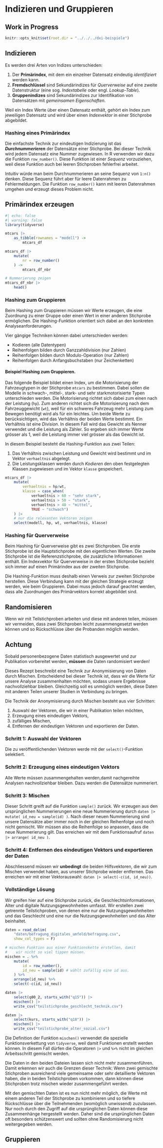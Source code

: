 # Indizieren und Gruppieren {#sec-chapter-indizieren-gruppieren}

::: {.callout-warning}
## Work in Progress
::: 

```r
knitr::opts_knit$set(root.dir = "../../../dxi-beispiele")
```


## Indizieren

Es werden drei Arten von Indizes unterschieden: 

1. Der **Primärindex**, mit dem ein einzelner Datensatz eindeutig *identifiziert* werden kann. 
2. **Fremdschlüssel** sind Sekundärindizes für *Querverweise* auf eine zweite Datenstruktur (eine sog. *Indextabelle* oder engl. *Lookup-Table*).
3. **Gruppenindizes** sind Sekundärindizes zur Identifikation von Datensätzen mit *gemeinsamen Eigenschaften*.

Weil ein Index Werte über einen Datensatz enthält, gehört ein Index zum jeweiligen Datensatz und wird über einen *Indexvektor* in einer Stichprobe abgebildet.

### Hashing eines Primärindex

Die einfachste Technik zur eindeutigen Indizierung ist das ***Durchnummerieren*** der Datensätze einer Stichprobe. Bei dieser Technik wird jedem Datensatz eine Nummer zugewiesen. In R verwenden wir dazu die Funktion `row_number()`. Diese Funktion ist einer *Sequenz* vorzuziehen, weil diese Funktion auch bei leeren Stichproben fehlerfrei arbeitet.

::: {.callout-warning}
Intuitiv würde man beim Durchnummerieren an seine Sequenz von `1:n()` denken. Diese Sequenz führt aber für leere Datenrahmen zu Fehlermeldungen. Die Funktion `row_number()` kann mit leeren Datenrahmen umgehen und erzeugt dieses Problem nicht.
::: 

::: {#exm-durchnummerieren}
## Primärindex erzeugen
```r
#| echo: false
#| warning: false
library(tidyverse)
```

```r
mtcars |> 
    as_tibble(rownames = "modell") ->
        mtcars_df

mtcars_df |> 
    mutate(
        nr = row_number()
    ) -> 
        mtcars_df_nbr

# Nummerierung zeigen
mtcars_df_nbr |> 
    head()

```
:::

### Hashing zum Gruppieren

Beim Hashing zum Gruppieren müssen wir Werte erzeugen, die eine Zuordnung zu einer Gruppe oder einen Wert in einer anderen Stichprobe ermöglichen. Die Hashing-Funktion orientiert sich dabei an den konkreten Analyseanforderungen. 

Vier gängige Techniken können dabei unterschieden werden: 

- Kodieren (alle Datentypen)
- Reihenfolgen bilden durch Ganzzahldivision (nur Zahlen)
- Reihenfolgen bilden durch Modulo-Operation (nur Zahlen)
- Reihenfolgen durch Anfangsbuchstaben (nur Zeichenketten)

#### Beispiel Hashing zum Gruppieren.

Das folgende Beispiel bildet einen Index, um die Motorisierung der Fahrzeugtypen in der Stichprobe `mtcars` zu bestimmen. Dabei sollen die Modelle in schwach-, mittel-, stark- und sehr starkmotorisierte Typen unterschieden werden. Die Motorisierung richtet sich dabei zum einen nach der Leistung (`hp`). Zum anderen richtet sich die Motorisierung nach dem Fahrzeuggewicht (`wt`), weil für ein schweres Fahrzeug mehr Leistung zum Bewegen benötigt wird als für ein leichtes. Um beide Werte zu berücksichtigen, wird das Verhältnis der beiden Werte bestimmt. Ein Verhältnis ist eine *Division*. In diesem Fall wird das Gewicht als Nenner verwendet und die Leistung als Zähler. So ergeben sich immer Werte grösser als 1, weil die Leistung immer viel grösser als das Gewicht ist.

In diesem Beispiel besteht die Hashing-Funktion aus zwei Teilen: 

1. Das Verhältnis zwischen Leistung und Gewicht wird bestimmt und im Vektor `verhaeltnis` abgelegt. 
2. Die Leistungsklassen werden durch *Kodieren* den oben festgelegten Klassen zugewiesen und im Vektor `klasse` gespeichert.

```r
mtcars_df |> 
    mutate(
        verhaeltnis = hp/wt, 
        klasse = case_when( 
            verhaeltnis > 60 ~ "sehr stark",
            verhaeltnis > 50 ~ "stark", 
            verhaeltnis > 40 ~ "mittel", 
            TRUE ~ "schwach") 
    ) |>
    # nur die relevanten Vektoren zeigen
    select(modell, hp, wt, verhaeltnis, klasse)
```


### Hashing für Querverweise

Beim Hashing für Querverweise gibt es zwei Stichproben. Die erste Stichprobe ist die Hauptstichprobe mit den eigentlichen Werten. Die zweite Stichprobe ist die Referenzstichprobe, die zusätzliche Informationen enthält. Ein Indexvektor für Querverweise in der ersten Stichprobe bezieht sich immer auf einen Primärindex aus der zweiten Stichprobe.

Die Hashing-Funktion muss deshalb einen Verweis zur zweiten Stichprobe herstellen. Diese Verbindung kann mit der gleichen Strategie erzeugt werden, wie beim Gruppieren. Dabei muss jedoch darauf geachtet werden, dass alle Zuordnungen des Primärvektors korrekt abgebildet sind. 


## Randomisieren

Wenn wir mit Teilstichproben arbeiten und diese mit anderen teilen, müssen wir vermeiden, dass zwei Stichproben leicht zusammengesetzt werden können und so Rückschlüsse über die Probanden möglich werden. 

::: {.callout-important}
## Achtung
Sobald  personenbezogene Daten statistisch ausgewertet und zur Publikation vorbereitet werden, **müssen** die Daten randomisiert werden!
:::

Dieses Rezept beschreibt eine Technik zur Anonymisierung von Daten durch Mischen. Entscheidend bei dieser Technik ist, dass wir die Werte für unsere Analyse zusammenhalten möchten, sodass unsere Ergebnisse nachvollziehbar bleiben. Gleichzeitig soll es unmöglich werden, diese Daten mit anderen Teilen unserer Studien in Verbindung zu bringen.

Die Technik der Anonymisierung durch Mischen besteht aus vier Schritten: 

1. Auswahl der Vektoren, die wir in einer Publikation teilen möchten,
2. Erzeugung eines eindeutigen Vektors,
3. zufälliges Mischen,
4. Entfernen der eindeutigen Vektoren und exportieren der Daten.

### Schritt 1: Auswahl der Vektoren

Die zu veröffentlichenden Vektoren werde mit der `select()`-Funktion selektiert. 

### Schritt 2: Erzeugung eines eindeutigen Vektors

Alle Werte müssen zusammengehalten werden,damit nachgereihte Analysen nachvollziehbar bleiben. Dazu werden die  Datensätze nummeriert. 

### Schritt 3: Mischen

Dieser Schritt greift auf die Funktion `sample()` zurück. Wir erzeugen aus den ursprünglichen Nummerierungen eine neue Nummerierung durch ``daten |> mutate( id_neu = sample(id) )``. Nach dieser neuen Nummerierung sind unsere Datensätze aber immer noch in der gleichen Reihenfolge und noch nicht gemischt. Wir müssen also die Reihenfolge so anpassen, dass die neue Nummerierung gilt. Das erreichen wir mit dem Funktionsaufruf ``daten |> arrange( id_neu )``. 

### Schritt 4: Entfernen des eindeutigen Vektors und exportieren der Daten

Abschliessend müssen wir **unbedingt** die beiden Hilfsvektoren, die wir zum Mischen verwendet haben, aus unserer Stichprobe wieder entfernen. Das erreichen wir mit einer Vektorauswahl: ``daten |> select(-c(id, id_neu))``. 

### Vollständige Lösung

Wir greifen hier auf eine Stichprobe zurück, die Geschlechtsinformationen, Alter und digitale Nutzungsgewohnheiten umfasst. Wir erstellen zwei getrennte Teilstichproben, von denen eine nur die Nutzungsgewohnheiten und das Geschlecht und eine nur die Nutzungsgewohnheiten und das Alter beinhaltet. 

```r
daten = read_delim(
    "daten/befragung_digitales_umfeld/befragung.csv", 
    show_col_types = F)

# mischen Funktion aus einer Funktionskette erstellen, damit 
#    wir nicht so viel tippen müssen.
mischen = . %>% 
    mutate( 
        id = row_number(), 
        id_neu = sample(id) # wählt zufällig eine id aus.
    ) %>%
    arrange(id_neu) %>%
    select(-c(id, id_neu))

daten |>
    select(q00_2, starts_with("q15")) |>
    mischen() |>
    write_csv("teilstichprobe_geschlecht_technik.csv")

daten |>
    select(kurs, starts_with("q18")) |>
    mischen() |>
    write_csv("teilstichprobe_alter_sozial.csv")
```

::: {.callout-note}
Die Definition der Funktion `mischen()` verwendet die spezielle Funktionsverkettung von `tidyverse`, weil damit Funktionen erstellt werden können. In diesem Fall dürfen die Operatoren `|>` und  `%>%` nicht im gleichen Arbeitsschritt gemischt werden. 
:::

Die Daten in den beiden Dateien lassen sich nicht mehr zusammenführen. Damit erkennen wir auch die Grenzen dieser Technik: Wenn zwei gemischte Stichproben ausreichend viele gemeinsame oder sehr detaillierte Vektoren haben, die in beiden Teilstichproben vorkommen, dann können diese Stichproben trotz mischen wieder zusammengeführt werden. 

Mit den gemischten Daten ist es nun nicht mehr möglich, die Werte mit einem anderen Teil der Stichprobe zu kombinieren und so tiefere Rückschlüsse über die Teilnehmenden (womöglich unwissend) zuzulassen. Nur noch durch den Zugriff auf die ursprünglichen Daten können diese Zusammenhänge hergestellt werden. Daher sind die ursprünglichen Daten oft besonders schützenswert und sollten ohne Randomisierung nicht weitergegeben werden. 

## Gruppieren

